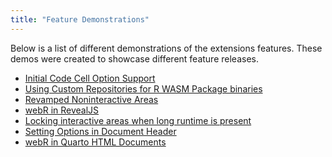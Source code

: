 ```yaml
---
title: "Feature Demonstrations"
---
```


Below is a list of different demonstrations of the extensions features. These demos were created to showcase different feature releases.

- [Initial Code Cell Option Support](qwebr-code-cell-options.qmd)
- [Using Custom Repositories for R WASM Package binaries](qwebr-custom-repository.qmd)
- [Revamped Noninteractive Areas](qwebr-non-interactive-areas.qmd)
- [webR in RevealJS](https://quarto-webr.thecoatlessprofessor.com/examples/revealjs)
- [Locking interactive areas when long runtime is present](qwebr-long-running-execution-interactive-locking.qmd)
- [Setting Options in Document Header](qwebr-setting-options-in-document-yaml.qmd)
- [webR in Quarto HTML Documents](https://quarto-webr.thecoatlessprofessor.com/examples/readme/)